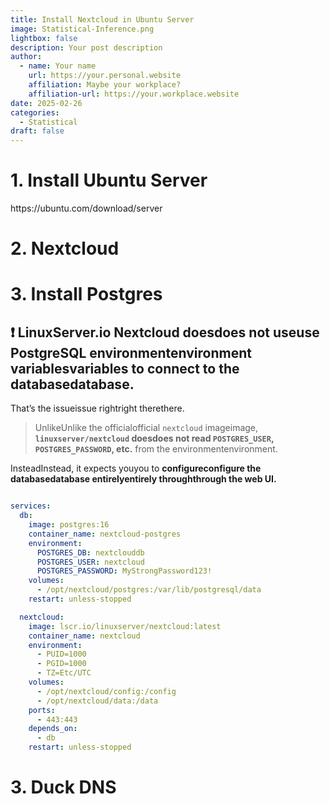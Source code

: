 ```yaml
---
title: Install Nextcloud in Ubuntu Server
image: Statistical-Inference.png
lightbox: false
description: Your post description
author:
  - name: Your name
    url: https://your.personal.website
    affiliation: Maybe your workplace?
    affiliation-url: https://your.workplace.website
date: 2025-02-26
categories:
  - Statistical
draft: false
---
```


# 1. Install Ubuntu Server

https://ubuntu.com/download/server

# 2. Nextcloud

# 3. Install Postgres

## ❗ LinuxServer.io Nextcloud **doesdoes not useuse PostgreSQL environmentenvironment variablesvariables** to connect to the databasedatabase.

That's the issueissue rightright therethere.

> UnlikeUnlike the officialofficial `nextcloud` imageimage, **`linuxserver/nextcloud` doesdoes not read `POSTGRES_USER`, `POSTGRES_PASSWORD`, etc.** from the environmentenvironment.

InsteadInstead, it expects youyou to **configureconfigure the databasedatabase entirelyentirely throughthrough the web UI.**

``` yml

services:
  db:
    image: postgres:16
    container_name: nextcloud-postgres
    environment:
      POSTGRES_DB: nextclouddb
      POSTGRES_USER: nextcloud
      POSTGRES_PASSWORD: MyStrongPassword123!
    volumes:
      - /opt/nextcloud/postgres:/var/lib/postgresql/data
    restart: unless-stopped

  nextcloud:
    image: lscr.io/linuxserver/nextcloud:latest
    container_name: nextcloud
    environment:
      - PUID=1000
      - PGID=1000
      - TZ=Etc/UTC
    volumes:
      - /opt/nextcloud/config:/config
      - /opt/nextcloud/data:/data
    ports:
      - 443:443
    depends_on:
      - db
    restart: unless-stopped

```

# 3. Duck DNS

